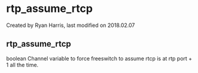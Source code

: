 
# rtp_assume_rtcp 

 Created by  Ryan Harris, last modified on 2018.02.07

## rtp_assume_rtcp

boolean Channel variable to force freeswitch to assume rtcp is at rtp port + 1 all the time.


